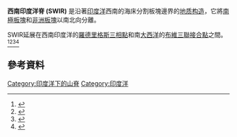 '''西南印度洋脊 (SWIR)''' 是沿著[[印度洋|印度洋]]西南的海床分割板塊邊界的[[地质构造|地质构造]]，它將[[南極板塊|南極板塊]]和[[非洲板塊|非洲板塊]]以南北向分離。

SWIR延展在西南印度洋的[[羅德里格斯三相點|羅德里格斯三相點]]和南[[大西洋|大西洋]]的[[布維三聯接合點|布維三聯接合點]]之間。<ref>{{Citation | author1=JOHN G. SCLATER | author2=C. G. A. HARRISON | title=Elevation of Mid-ocean Ridges and the Evolution of the South-west Indian Ridge | publication-date=1971 | publisher=Nature Publishing Group | url=http://trove.nla.gov.au/work/29376123 | accessdate=24 February 2015 | archive-date=2020-11-26 | archive-url=https://web.archive.org/web/20201126193659/https://trove.nla.gov.au/work/29376123 | dead-url=yes }}</ref><ref>{{Citation | author1=Ansorge, Isabelle Jane | author2=Pakhomov, E. A | author3=Kaehler, S | author4=Lutjeharms, J. R. E | author5=Durgadoo, J. V | title=Physical and biological coupling in eddies in the lee of the South-West Indian Ridge.(Report) | journal=Polar Biology | publication-date=2010-06-01 | publisher=Springer | volume=33 | issue=6 | pages=747(13) | issn=0722-4060 }}</ref><ref>{{Citation | author1=Bruno Hamelin | author2=Claude J. Allègre | title=Large-scale regional units in the depleted upper mantle revealed by an isotope study of the South-West Indian Ridge | publication-date=1985 | publisher=Nature Publishing Group | url=http://trove.nla.gov.au/work/29189978 | accessdate=24 February 2015 | archive-date=2020-12-02 | archive-url=https://web.archive.org/web/20201202001804/https://trove.nla.gov.au/work/29189978 | dead-url=yes }}</ref><ref>{{Citation | author1=Robinson, Paul T | author2=Von Herzen, Richard P | author3=Adamson, Andrew C | author4=Becker, Keir | author5=Bloomer, Sherman H | author6=Cannat, Mathilde | author7=Dick, Henry J.B | author8=Emmermann, Rolf F.K | author9=Gard, Gunilla | author10=Goldberg, David | author11=Hebert, Rejean | author12=Hertogen, Jan G.H | author13=Hoskins, Hartley | author14=Iturrino, Gerardo | author15=Kassenaar, J. Dirk C | author16=Kempton, Pamela D | title=Plutonic rocks in fracture zones. (ocean drilling program in the Atlantis II fracture zone on the south-west Indian ridge) | journal=Nature | publication-date=1988-05-12 | publisher=Nature Publishing Group | volume=v333 | issue=n6169 | pages=p115(2) | issn=0028-0836 }}</ref>

== 參考資料 ==
{{reflist}}

{{中洋脊}}

{{coord|25.5000|S|70.0000|E|display=title}}

[[Category:印度洋下的山脊|Category:印度洋下的山脊]]

{{tectonics-stub}}

[[Category:印度洋|Category:印度洋]]